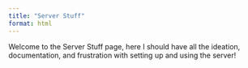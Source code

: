 ```yaml
---
title: "Server Stuff"
format: html
---
```


Welcome to the Server Stuff page, here I should have all the ideation, documentation, and frustration with setting up and using the server!